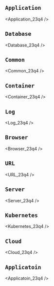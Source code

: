 ## `Application`


<Application_23q4 />

## `Database`


<Database_23q4 />

## `Common`


<Common_23q4 />

## `Container`


<Container_23q4 />

## `Log`


<Log_23q4 />

## `Browser`


<Browser_23q4 />

## `URL`


<URL_23q4 />

## `Server`


<Server_23q4 />

## `Kubernetes`


<Kubernetes_23q4 />

## `Cloud`


<Cloud_23q4 />

## `Applicatoin`


<Applicatoin_23q4 />
